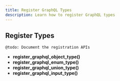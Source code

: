 ```yaml
---
title: Register GraphQL Types
description: Learn how to register GraphQL types
---
```


## Register Types

`@todo: Document the registration APIs`

- **register_graphql_object_type()**
- **register_graphql_enum_type()**
- **register_graphql_union_type()**
- **register_graphql_input_type()**


